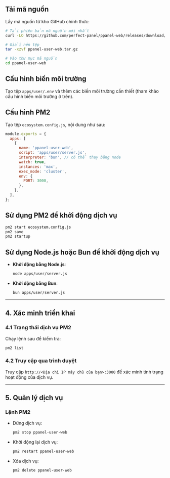 ## Tải mã nguồn

Lấy mã nguồn từ kho GitHub chính thức:

```bash
# Tải phiên bản mã nguồn mới nhất
curl -LO https://github.com/perfect-panel/ppanel-web/releases/download/v1.0.0/ppanel-user-web.tar.gz

# Giải nén tệp
tar -xzvf ppanel-user-web.tar.gz

# Vào thư mục mã nguồn
cd ppanel-user-web
```

## Cấu hình biến môi trường

Tạo tệp `apps/user/.env` và thêm các biến môi trường cần thiết (tham khảo cấu hình biến môi trường ở trên).

## Cấu hình PM2

Tạo tệp `ecosystem.config.js`, nội dung như sau:

```javascript
module.exports = {
  apps: [
    {
      name: 'ppanel-user-web',
      script: 'apps/user/server.js',
      interpreter: 'bun', // có thể thay bằng node
      watch: true,
      instances: 'max',
      exec_mode: 'cluster',
      env: {
        PORT: 3000,
      },
    },
  ],
};
```

## Sử dụng PM2 để khởi động dịch vụ

```bash
pm2 start ecosystem.config.js
pm2 save
pm2 startup
```

## Sử dụng Node.js hoặc Bun để khởi động dịch vụ

- **Khởi động bằng Node.js**:

  ```bash
  node apps/user/server.js
  ```

- **Khởi động bằng Bun**:

  ```bash
  bun apps/user/server.js
  ```

---

## **4. Xác minh triển khai**

### **4.1 Trạng thái dịch vụ PM2**

Chạy lệnh sau để kiểm tra:

```bash
pm2 list
```

### **4.2 Truy cập qua trình duyệt**

Truy cập `http://<Địa chỉ IP máy chủ của bạn>:3000` để xác minh tình trạng hoạt động của dịch vụ.

---

## **5. Quản lý dịch vụ**

### **Lệnh PM2**

- Dừng dịch vụ:

  ```bash
  pm2 stop ppanel-user-web
  ```

- Khởi động lại dịch vụ:

  ```bash
  pm2 restart ppanel-user-web
  ```

- Xóa dịch vụ:

  ```bash
  pm2 delete ppanel-user-web
  ```



<Giscus />
